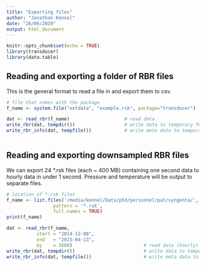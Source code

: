 ```yaml
---
title: "Exporting files"
author: "Jonathan Kennel"
date: "28/06/2019"
output: html_document
---
```


```r
knitr::opts_chunk$set(echo = TRUE)
library(transducer)
library(data.table)
```

## Reading and exporting a folder of RBR files

This is the general format to read a file in and export them to csv.

```r
# file that comes with the package
f_name <- system.file("extdata", "example.rsk", package="transducer")

dat <- read_rbr(f_name)                    # read data
write_rbr(dat, tempdir())                  # write data to temporary folder
write_rbr_info(dat, tempfile())            # write meta data to temporary file
  
```

## Reading and exporting downsampled RBR files

We can export 24 *.rsk files (each ~ 400 MB) containing one second data to hourly data in under 1 second.  Pressure and temperature will be output to separate files.

```r

# location of *.rsk files
f_name <- list.files('/media/kennel/Data/phd/personnel/pat/syngenta/', 
                 pattern = '*.rsk',
                 full.names = TRUE)
print(f_name)

dat <- read_rbr(f_name,
           start = "2014-12-08", 
           end   = "2015-04-13",
           by    = 3600)                          # read data (hourly)
write_rbr(dat, tempdir())                         # write data to temporary folder
write_rbr_info(dat, tempfile())                   # write meta data to temporary file

```

